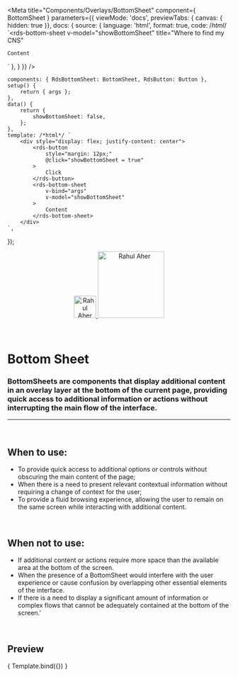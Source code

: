 
<Meta
	title="Components/Overlays/BottomSheet"
	component={ BottomSheet }
	parameters={{
		viewMode: 'docs',
		previewTabs: { canvas: { hidden: true }},
		docs: {
			source: {
				language: 'html',
				format: true,
				code: /*html*/
`<rds-bottom-sheet
	v-model="showBottomSheet"
	title="Where to find my CNS"
>
	Content
</rds-bottom-sheet>`
			},
		}
	}}
/>

	components: { RdsBottomSheet: BottomSheet, RdsButton: Button },
	setup() {
		return { args };
	},
	data() {
		return {
			showBottomSheet: false,
		};
	},
	template: /*html*/ `
		<div style="display: flex; justify-content: center">
			<rds-button
				style="margin: 12px;"
				@click="showBottomSheet = true"
			>
				Click
			</rds-button>
			<rds-bottom-sheet
				v-bind="args"
				v-model="showBottomSheet"
			>
				Content
			</rds-bottom-sheet>
		</div>
	`,
});

<div align="center" style={{display: 'flex'}}>
    <a href="https://rahulaher.netlify.app">
        <img src="https://rahulaher.netlify.app/img/logo/glyph-black-colored.svg" alt="Rahul Aher logo" width="50" />
        <img src="https://rahulaher.netlify.app/img/logo/word-black-colored.svg" alt="Rahul Aher" width="150" />
    </a>
    </a>
    </a>
</div>

<br />
<br />

# Bottom Sheet

### BottomSheets are components that display additional content in an overlay layer at the bottom of the current page, providing quick access to additional information or actions without interrupting the main flow of the interface.
---
<br />

## When to use:
- To provide quick access to additional options or controls without obscuring the main content of the page;
- When there is a need to present relevant contextual information without requiring a change of context for the user;
- To provide a fluid browsing experience, allowing the user to remain on the same screen while interacting with additional content.


<br />

## When not to use:
- If additional content or actions require more space than the available area at the bottom of the screen.
- When the presence of a BottomSheet would interfere with the user experience or cause confusion by overlapping other essential elements of the interface.
- If there is a need to display a significant amount of information or complex flows that cannot be adequately contained at the bottom of the screen.'

<br />

## Preview

<Canvas>
	<Story
		name="BottomSheet"
		args={{
			title: "Where to find my CNS",
		}}
	>
		{ Template.bind({}) }
	</Story>
</Canvas>

<ArgsTable story="BottomSheet" />
